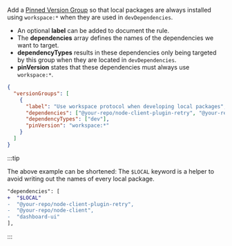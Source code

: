 
Add a [Pinned Version Group](/syncpack/config/version-groups/pinned) so that local packages are always installed using `workspace:*` when they are used in `devDependencies`.

- An optional **label** can be added to document the rule.
- The **dependencies** array defines the names of the dependencies we want to target.
- **dependencyTypes** results in these dependencies only being targeted by this group when they are located in `devDependencies`.
- **pinVersion** states that these dependencies must always use `workspace:*`.

```json title=".syncpackrc"
{
  "versionGroups": [
    {
      "label": "Use workspace protocol when developing local packages",
      "dependencies": ["@your-repo/node-client-plugin-retry", "@your-repo/node-client", "dashboard-ui"],
      "dependencyTypes": ["dev"],
      "pinVersion": "workspace:*"
    }
  ]
}
```

:::tip

The above example can be shortened: The `$LOCAL` keyword is a helper to avoid writing out the names of every local package.

```diff
"dependencies": [
+  "$LOCAL"
-  "@your-repo/node-client-plugin-retry",
-  "@your-repo/node-client",
-  "dashboard-ui"
],
```

:::
